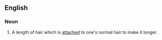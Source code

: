 ==English==
===Noun===
{{en-noun|''plural'' [[hair]] [[extensions]]}}

#A length of hair which is [[attached]] to one's normal hair to make it longer.
